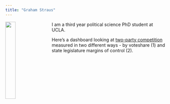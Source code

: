 ```yaml
---
title: "Graham Straus"
---
```


<style>
  .title{
    display: none;
  }
</style>

<link rel="stylesheet" href="styles.css" type="text/css">

<img src="files/sunset.jpg" style="width:25%;  margin-right: 20px" align="left">

I am a third year political science PhD student at UCLA. 

Here's a dashboard looking at [two-party competition](https://teitsp-graham-straus.shinyapps.io/party_comp_app/) measured in two different ways - by voteshare (1) and state legislature margins of control (2). 
